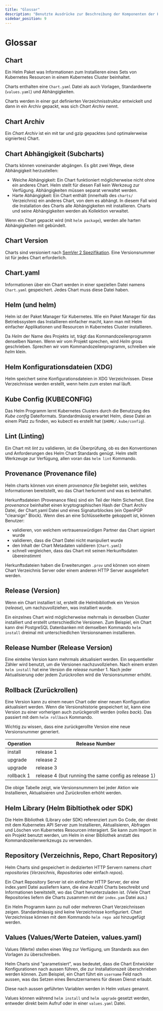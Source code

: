 ```yaml
---
title: "Glossar" 
description: "Benutzte Ausdrücke zur Beschreibung der Komponenten der Helm Architektur."
sidebar_position: 9
---
```


# Glossar

## Chart

Ein Helm Paket was Informationen zum Installieren eines Sets von Kubernetes Resourcen
in einem Kubernetes Cluster beinhaltet.

Charts enthalten eine `Chart.yaml` Datei als auch Vorlagen, Standardwerte
(`values.yaml`) und Abhängigkeiten.

Charts werden in einer gut definierten Verzeichnisstruktur entwickelt und dann in ein
Archiv gepackt, was sich _Chart Archiv_ nennt.

## Chart Archiv

Ein _Chart Archiv_ ist ein mit tar und gzip gepacktes (und optimalerweise signiertes) Chart.

## Chart Abhängigkeit (Subcharts)

Charts können voneinander abgängen. Es gibt zwei Wege, diese Abhängigkeit herzustellen:

- Weiche Abhängigkeit: Ein Chart funktioniert möglicherweise nicht ohne ein anderes Chart.
  Helm stellt für diesen Fall kein Werkzeug zur Verfügung. Abhängigkeiten müssen separat
  verwaltet werden.
- Harte Abhängigkeit: Ein Chart enthält (innerhalb des `charts/` Verzeichnis) ein
  anderes Chart, von dem es abhängt. In diesem Fall wird die Installation des Charts
  alle Abhängigkeiten mit installieren. Charts und seine Abhängigkeiten werden als
  Kollektion verwaltet.

Wenn ein Chart gepackt wird (mit `helm package`), werden alle harten Abhängigkeiten mit
gebündelt.

## Chart Version

Charts sind versioniert nach [SemVer 2 Spezifikation](https://semver.org). Eine Versionsnummer
ist für jedes Chart erforderlich.

## Chart.yaml

Informationen über ein Chart werden in einer speziellen Datei namens `Chart.yaml` gespeichert.
Jedes Chart muss diese Datei haben.

## Helm (und helm)

Helm ist der Paket Manager für Kubernetes. Wie ein Paket Manager für das
Betriebssystem das Installieren einfacher macht, kann man mit Helm einfacher
Applikationen und Resourcen in Kubernetes Cluster installieren.

Da _Helm_ der Name des Projekts ist, trägt das Kommandozeilenprogramm denselben
Namen. Wenn wir vom Projekt sprechen, wird _Helm_ gross geschrieben. Sprechen
wir vom Kommandozeilenprogramm, schreiben wie _helm_ klein.

## Helm Konfigurationsdateien (XDG)

Helm speichert seine Konfigurationsdateien in XDG Verzeichnissen. Diese
Verzeichnisse werden erstellt, wenn helm zum ersten mal läuft.

## Kube Config (KUBECONFIG)

Das Helm Programm lernt Kubernetes Clusters durch die Benutzung des _Kube
config_ Dateiformats. Standardmässig erwartet Helm, diese Datei an einem Platz
zu finden, wo kubectl es erstellt hat (`$HOME/.kube/config`).

## Lint (Linting)

Ein Chart mit _lint_ zu validieren, ist die Überprüfung, ob es den Konventionen
und Anforderungen des Helm Chart Standards genügt. Helm stellt Werkzeuge zur
Verfügung, allen voran das `helm lint` Kommando.

## Provenance (Provenance file)

Helm charts können von einem _provenance file_ begleitet sein, welches
Informationen bereitstellt, wo das Chart herkommt und was es beinhaltet.

Herkunftsdateien (Provenance files) sind ein Teil der Helm Sicherheit. Eine
_provenance_ beinhaltet einen kryptographischen Hash der Chart Archiv Datei,
der Chart.yaml Datei und eines Signaturblockes (ein OpenPGP "clearsign" Block).
Wenn dies an eine Schlüsselkette gekoppelt ist, können Benutzer:

- validieren, von welchem vertrauenswürdigen Partner das Chart signiert wurde
- validieren, dass die Chart Datei nicht manipuliert wurde
- den Inhalt der Chart Metadaten validieren (`Chart.yaml`)
- schnell vergleichen, dass das Chart mit seinen Herkunftsdaten übereinstimmt

Herkunftsdateien haben die Erweiterungen `.prov` und können von einem Chart
Verzeichnis Server oder einem anderen HTTP Server ausgeliefert werden.

## Release (Version)

Wenn ein Chart installiert ist, erstellt die Helmbibliothek ein Version (_release_),
um nachzuvollziehen, was installiert wurde.

Ein einzelnes Chart wird möglicherweise mehrmals in denselben Cluster installiert
und erstellt unterschiedliche Versionen. Zum Beispiel, ein Chart kann drei
PostgreSQL Datenbanken mit demselben Kommando  `helm install` dreimal mit
unterschiedlchen Versionsnamen installieren.

## Release Number (Release Version)

Eine eintelne Version kann mehrmals aktualisiert werden. Ein sequentieller Zähler
wird benutzt, um die Versionen nachzuvollziehen. Nach einem ersten `helm install`
hat eine Version die _release number_ 1. Nach jeder Aktualisierung oder jedem
Zurückrollen wird die Versionsnummer erhöht.

## Rollback (Zurückrollen)

Eine Version kann zu einem neuen Chart oder einer neuen Konfiguration
aktualisiert werden. Wenn die Versionshistorie gespeichert ist,
kann eine Version zu einer vorherigen auch zurückgerollt werden (_rolles back_).
Das passiert mit dem `helm rollback` Kommando.

Wichtig zu wissen, dass eine zurückgerollte Version eine neue Versionsnummer
generiert.

| Operation  | Release Number                                       |
|------------|------------------------------------------------------|
| install    | release 1                                            |
| upgrade    | release 2                                            |
| upgrade    | release 3                                            |
| rollback 1 | release 4 (but running the same config as release 1) |

Die obige Tabelle zeigt, wie Versionsnummern bei jeder Aktion wie Installieren,
Aktualisieren und Zurückrollen erhöht werden.

## Helm Library (Helm Bibltiothek oder SDK)

Die Helm Bibliothek (Library oder SDK) referenziert zum Go Code, der direkt
mit dem Kubernetes API Server zum Installieren, Aktualisieren, Abfragen und
Löschen von Kubernetes Resourcen interagiert. Sie kann zum Import in ein
Projekt benutzt werden, um Helm in einer Bibliothek anstatt des
Kommandozeilenwerkzeugs zu verwenden.

## Repository (Verzeichnis, Repo, Chart Repository)

Helm Charts sind gespeichert in dedizierten HTTP Servern namens
_chart repositories_ (_Verzeichnis_, _Repositories_ oder einfach _repos_).

Ein Chart Repository Server ist ein einfacher HTTP Server, der eine index.yaml
Datei ausliefern kann, die eine Anzahl Charts beschreibt und Informationen
bereitstellt, wo das Chart herunterzuladen ist.
(Viele Chart Repositories liefern die Charts zusammen mit der `index.yam` Datei
aus.)

Ein Helm Programm kann zu null oder mehreren Chart Verzeichnissen zeigen.
Standardmässig sind keine Verzeichnisse konfiguriert. Chart Verzeichnisse
können mit dem Kommando `helm repo add`  hinzugefügt werden.

## Values (Values/Werte Dateien, values.yaml)

Values (Werte) stellen einen Weg zur Verfügung, um Standards aus den Vorlagen
zu überschreiben.

Helm Charts sind "parametisiert", was bedeutet, dass die Chart Entwickler
Konfigurationen nach aussen führen, die zur Installationszeit überschrieben
werden können. Zum Beispiel, ein Chart führt ein `username` Feld nach aussen,
was das Setzen eines Benutzernamens für diesen Dienst erlaubt.

Diese nach aussen geführten Variablen werden in Helm _values_ genannt.

Values können während `helm install` und `helm upgrade` gesetzt werden, entweder
direkt beim Aufruf oder in einer `values.yaml` Datei.


<DocCardList />
